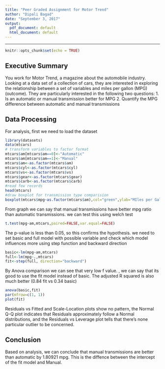 ---
title: "Peer Graded Assignment for Motor Trend"
author: "Dipali Bagad"
date: "September 3, 2017"
output:
  pdf_document: default
  html_document: default
---
---
```{r setup, include=FALSE}
knitr::opts_chunk$set(echo = TRUE)
```

## Executive Summary

You work for Motor Trend, a magazine about the automobile industry. Looking at a data set of a collection of cars, they are interested in exploring the relationship between a set of variables and miles per gallon (MPG) (outcome). They are particularly interested in the following two questions:
1. Is an automatic or manual transmission better for MPG
2. Quantify the MPG difference between automatic and manual transmissions

## Data Processing
For analysis, first we need to load the dataset
```{r , echo=TRUE}
library(datasets)
data(mtcars)
# transform variables to factor format 
mtcars$am[mtcars$am==0]<-"Automatic"
mtcars$am[mtcars$am==1]<-"Manual"
mtcars$am<-as.factor(mtcars$am)
mtcars$cyl<-as.factor(mtcars$cyl)
mtcars$vs<-as.factor(mtcars$vs)
mtcars$gear<-as.factor(mtcars$gear)
mtcars$carb<-as.factor(mtcars$carb)
#read few records
head(mtcars)
#draw boxplot for transmission type comparision
boxplot(mtcars$mpg~as.factor(mtcars$am),col="green",ylab="MIles per Gallon",xlab="Transmission Type",main="MPG vs AM")
```

From graph we can say that manual transmissions have better mpg ratio than automatic transmissions. we can test this using welch test
```{r , echo=TRUE}
t.test(mpg~am,mtcars,paired=FALSE,var.equal=FALSE)
```

The p-value is less than 0.05, so this confirms the hypothesis.
we need to set basic and full model with possible variable and check which model influences more using step function and backward direction
```{r , echo=TRUE}
basic<-lm(mpg~am,mtcars)
full<-lm(mpg~.,mtcars)
fit<-step(full, direction="backward")
```

By Anova comparison we can see that very low f value. , we can say that its good to use the fit model instead of basic. The adjusted R squared is also much better (0.84 fit vs 0.34 basic)
```{r , echo=TRUE}
anova(basic,fit)
par(mfrow=c(1, 1))
plot(fit)
```

Residuals vs Fitted and Scale-Location plots show no pattern, the Normal Q-Q plot indicates that Residuals approximately follow a Normal distributions, and the Residuals vs Leverage plot tells that there's none particular outlier to be concerned.

## Conclusion
Based on analysis, we can conclude that manual transmissions are better than automatic by 1.80921 mpg. This is the diffence between the intercept of the fit model and Manual.